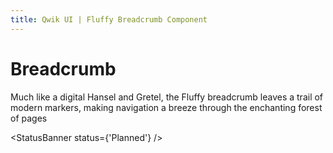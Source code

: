 ```yaml
---
title: Qwik UI | Fluffy Breadcrumb Component
---
```


# Breadcrumb

Much like a digital Hansel and Gretel, the Fluffy breadcrumb leaves a trail of modern markers, making navigation a breeze through the enchanting forest of pages

<StatusBanner status={'Planned'} />
